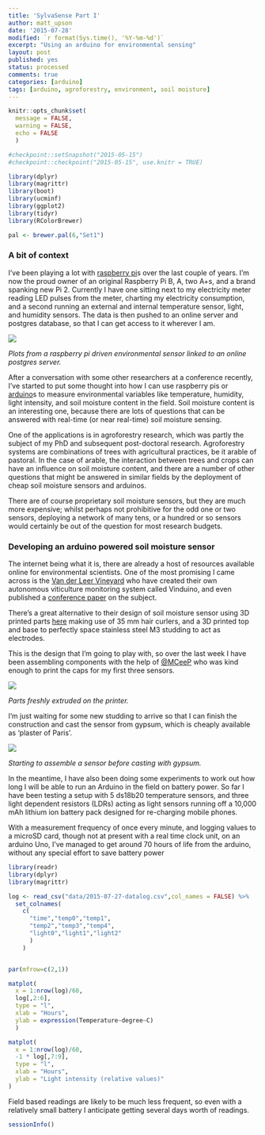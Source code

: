 ```yaml
---
title: 'SylvaSense Part I'
author: matt_upson
date: '2015-07-28'
modified: `r format(Sys.time(), '%Y-%m-%d')`
excerpt: "Using an arduino for environmental sensing"
layout: post
published: yes
status: processed
comments: true
categories: [arduino]
tags: [arduino, agroforestry, environment, soil moisture]
---
```


```r

knitr::opts_chunk$set(
  message = FALSE, 
  warning = FALSE, 
  echo = FALSE
  )

#checkpoint::setSnapshot("2015-05-15")
#checkpoint::checkpoint("2015-05-15", use.knitr = TRUE)

library(dplyr)
library(magrittr)
library(boot)
library(ucminf)
library(ggplot2)
library(tidyr)
library(RColorBrewer)

pal <- brewer.pal(6,"Set1")

```

### A bit of context

I've been playing a lot with [raspberry pi](https://www.raspberrypi.org/)s over the last couple of years. I'm now the proud owner of an original Raspberry Pi B, A, two A+s, and a brand spanking new Pi 2. Currently I have one sitting next to my electricity meter reading LED pulses from the meter, charting my electricity consumption, and a second running an external and internal temperature sensor, light, and humidity sensors. The data is then pushed to an online server and postgres database, so that I can get access to it wherever I am. 

![](/figures/2015-07-27-psql.png)

*Plots from a raspberry pi driven environmental sensor linked to an online postgres server.*

After a conversation with some other researchers at a conference recently, I've started to put some thought into how I can use raspberry pis or [arduino](https://www.arduino.cc/)s to measure environmental variables like temperature, humidity, light intensity, and soil moisture content in the field. Soil moisture content is an interesting one, because there are lots of questions that can be answered with real-time (or near real-time) soil moisture sensing.

One of the applications is in agroforestry research, which was partly the subject of my PhD and subsequent post-doctoral research. Agroforestry systems are combinations of trees with agricultural practices, be it arable of pastoral. In the case of arable, the interaction between trees and crops can have an influence on soil moisture content, and there are a number of other questions that might be answered in similar fields by the deployment of cheap soil moisture sensors and arduinos.

There are of course proprietary soil moisture sensors, but they are much more expensive; whilst perhaps not prohibitive for the odd one or two sensors, deploying a network of many tens, or a hundred or so sensors would certainly be out of the question for most research budgets.

### Developing an arduino powered soil moisture sensor

The internet being what it is, there are already a host of resources available online for environmental scientists. One of the most promising I came across is the [Van der Leer Vineyard](http://vanderleevineyard.com/1/post/2013/12/gypsum-sensor-casting.html) who have created their own autonomous viticulture monitoring system called Vinduino, and even published a [conference paper](http://www.academia.edu/10258579/An_Embedded_System_for_Smart_Vineyard_Agriculture) on the subject.

There's a great alternative to their design of soil moisture sensor using 3D printed parts [here](http://unpuntilloalambre.blogspot.com.es/2014/01/gypsum-block-for-soil-moisture-sensor.html) making use of 35 mm hair curlers, and a 3D printed top and base to perfectly space stainless steel M3 studding to act as electrodes.

This is the design that I'm going to play with, so over the last week I have been assembling components with the help of [@MCeeP](https://twitter.com/mceep) who was kind enough to print the caps for my first three sensors.

![](/figures/2015-07-27-3dprinter.jpg) 

*Parts freshly extruded on the printer.*

I'm just waiting for some new studding to arrive so that I can finish the construction and cast the sensor from gypsum, which is cheaply available as 'plaster of Paris'.

![](/figures/2015-07-27-assembly.jpg)

*Starting to assemble a sensor before casting with gypsum.*

In the meantime, I have also been doing some experiments to work out how long I will be able to run an Arduino in the field on battery power. So far I have been testing a setup with 5 ds18b20 temperature sensors, and three light dependent resistors (LDRs) acting as light sensors running off a 10,000 mAh lithium ion battery pack designed for re-charging mobile phones.

With a measurement frequency of once every minute, and logging values to a microSD card, though not at present with a real time clock unit, on an arduino Uno, I've managed to get around 70 hours of life from the arduino, without any special effort to save battery power

```r

library(readr)
library(dplyr)
library(magrittr)

log <- read_csv("data/2015-07-27-datalog.csv",col_names = FALSE) %>%
  set_colnames(
    c(
      "time","temp0","temp1",
      "temp2","temp3","temp4",
      "light0","light1","light2"
      )
    )


par(mfrow=c(2,1))

matplot(
  x = 1:nrow(log)/60,
  log[,2:6],
  type = "l",
  xlab = "Hours",
  ylab = expression(Temperature~degree~C)
  )

matplot(
  x = 1:nrow(log)/60,
  -1 * log[,7:9],
  type = "l",
  xlab = "Hours",
  ylab = "Light intensity (relative values)"
)

```

Field based readings are likely to be much less frequent, so even with a relatively small battery I anticipate getting several days worth of readings.


```r
sessionInfo()
```
